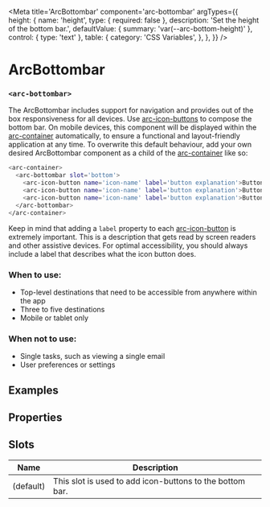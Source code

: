 
<Meta
title='ArcBottombar'
component='arc-bottombar'
argTypes={{
    height: {
        name: 'height',
        type: { required: false },
        description: 'Set the height of the bottom bar.',
        defaultValue: { summary: 'var(--arc-bottom-height)' },
        control: { type: 'text' },
        table: {
            category: 'CSS Variables',
        },
    },
}} />

# ArcBottombar
### `<arc-bottombar>`

The ArcBottombar includes support for navigation and provides out of the box responsiveness for all devices.
Use [arc-icon-buttons](?path=/story/arciconbutton--default) to compose the bottom bar.
On mobile devices, this component will be displayed within the [arc-container](?path=/story/arccontainer--container) automatically,
to ensure a functional and layout-friendly application at any time.
To overwrite this default behaviour, add your own desired ArcBottombar component as a child of the [arc-container](?path=/story/arccontainer--container) like so:

```bash
<arc-container>
  <arc-bottombar slot='bottom'>
    <arc-icon-button name='icon-name' label='button explanation'>Button one</arc-icon-button>
    <arc-icon-button name='icon-name' label='button explanation'>Button two</arc-icon-button>
    <arc-icon-button name='icon-name' label='button explanation'>Button three</arc-icon-button>
  </arc-bottombar>
</arc-container>
```

Keep in mind that adding a `label` property to each [arc-icon-button](?path=/story/arciconbutton--default) is extremely important.
This is a description that gets read by screen readers and other assistive devices.
For optimal accessibility, you should always include a label that describes what the icon button does.

### When to use:
* Top-level destinations that need to be accessible from anywhere within the app
* Three to five destinations
* Mobile or tablet only

### When not to use:
* Single tasks, such as viewing a single email
* User preferences or settings

## Examples
<Canvas>
  <Story name='Default' story={stories.Default} />
</Canvas>

## Properties
<ArgsTable story='Default' />

## Slots

| Name         | Description                                               |
|--------------|-----------------------------------------------------------|
| (default)    | This slot is used to add icon-buttons to the bottom bar.  |
